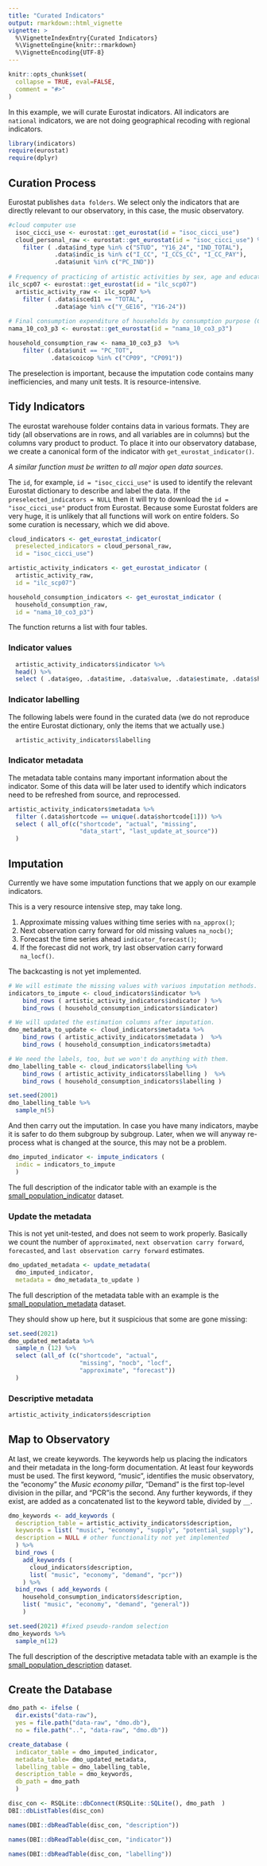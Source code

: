 ```yaml
---
title: "Curated Indicators"
output: rmarkdown::html_vignette
vignette: >
  %\VignetteIndexEntry{Curated Indicators}
  %\VignetteEngine{knitr::rmarkdown}
  %\VignetteEncoding{UTF-8}
---
```


```r
knitr::opts_chunk$set(
  collapse = TRUE, eval=FALSE,
  comment = "#>"
)
```

In this example, we will curate Eurostat indicators. All indicators are `national` indicators, we are not doing geographical recoding with regional indicators.


```r
library(indicators)
require(eurostat)
require(dplyr)
```

## Curation Process

Eurostat publishes `data folders`. We select only the indicators that are directly relevant to our observatory, in this case, the music observatory. 

```r
#cloud computer use
  isoc_cicci_use <- eurostat::get_eurostat(id = "isoc_cicci_use")
  cloud_personal_raw <- eurostat::get_eurostat(id = "isoc_cicci_use") %>%
    filter ( .data$ind_type %in% c("STUD", "Y16_24", "IND_TOTAL"),
             .data$indic_is %in% c("I_CC", "I_CCS_CC", "I_CC_PAY"),
             .data$unit %in% c("PC_IND"))
  
# Frequency of practicing of artistic activities by sex, age and educational attainment level[ilc_scp07]
ilc_scp07 <- eurostat::get_eurostat(id = "ilc_scp07")
  artistic_activity_raw <- ilc_scp07 %>%
    filter ( .data$isced11 == "TOTAL",
             .data$age %in% c("Y_GE16", "Y16-24"))
  
# Final consumption expenditure of households by consumption purpose (COICOP 3 digit)[nama_10_co3_p3]
nama_10_co3_p3 <- eurostat::get_eurostat(id = "nama_10_co3_p3")

household_consumption_raw <- nama_10_co3_p3  %>%
    filter (.data$unit == "PC_TOT",
            .data$coicop %in% c("CP09", "CP091"))
```
The preselection is important, because the imputation code contains many inefficiencies, and many unit tests. It is resource-intensive.

## Tidy Indicators {#tidy-indicators}

The eurostat warehouse folder contains data in various formats. They are tidy (all observations are in rows, and all variables are in columns) but the columns vary product to product.  To place it into our observatory database, we create a canonical form of the indicator with `get_eurostat_indicator()`. 

*A similar function must be written to all major open data sources.*

The `id`, for example, `id = "isoc_cicci_use"` is used to identify the relevant Eurostat dictionary to describe and label the data. If the `preselected_indicators = NULL` then it will try to download the `id = "isoc_cicci_use"` product from Eurostat.  Because some Eurostat folders are very huge, it is unlikely that all functions will work on entire folders.  So some curation is necessary, which we did above.

```r
cloud_indicators <- get_eurostat_indicator(
  preselected_indicators = cloud_personal_raw,
  id = "isoc_cicci_use")

artistic_activity_indicators <- get_eurostat_indicator ( 
  artistic_activity_raw, 
  id = "ilc_scp07")

household_consumption_indicators <- get_eurostat_indicator (  
  household_consumption_raw, 
  id = "nama_10_co3_p3")
```

The function returns a list with four tables. 

### Indicator values 

```r
  artistic_activity_indicators$indicator %>% 
  head() %>%
  select ( .data$geo, .data$time, .data$value, .data$estimate, .data$shortcode )
```

### Indicator labelling

The following labels were found in the curated data (we do not reproduce the entire Eurostat dictionary, only the items that we actually use.)

```r
  artistic_activity_indicators$labelling 
```
### Indicator metadata

The metadata table contains many important information about the indicator.  Some of this data will be later used to identify which indicators need to be refreshed from source, and reprocessed.

```r
artistic_activity_indicators$metadata %>%
  filter (.data$shortcode == unique(.data$shortcode[1])) %>%
  select ( all_of(c("shortcode", "actual", "missing", 
                    "data_start", "last_update_at_source"))
  )
```

## Imputation

Currently we have some imputation functions that we apply on our example indicators.

This is a very resource intensive step, may take long.

1. Approximate missing values withing time series with `na_approx()`;
2. Next observation carry forward for old missing values `na_nocb()`;
3. Forecast the time series ahead `indicator_forecast()`;
4. If the forecast did not work, try last observation carry forward `na_locf()`.

The backcasting is not yet implemented.

```r
# We will estimate the missing values with variuos imputation methods.
indicators_to_impute <- cloud_indicators$indicator %>%
    bind_rows ( artistic_activity_indicators$indicator ) %>%
    bind_rows ( household_consumption_indicators$indicator)

# We will updated the estimation columns after imputation.
dmo_metadata_to_update <- cloud_indicators$metadata %>%
    bind_rows ( artistic_activity_indicators$metadata )  %>%
    bind_rows ( household_consumption_indicators$metadta)

# We need the labels, too, but we won't do anything with them.
dmo_labelling_table <- cloud_indicators$labelling %>%
    bind_rows ( artistic_activity_indicators$labelling )  %>%
    bind_rows ( household_consumption_indicators$labelling )
```


```r
set.seed(2001)
dmo_labelling_table %>% 
  sample_n(5)
```

And then carry out the imputation. In case you have many indicators, maybe it is safer to do them subgroup by subgroup. Later, when we will anyway re-process what is changed at the source, this may not be a problem.

```r
dmo_imputed_indicator <- impute_indicators ( 
  indic = indicators_to_impute
  )
```

The full description of the indicator table with an example is the [small_population_indicator](http://indicators.dataobservatory.eu/reference/small_population_indicator.html) dataset.

### Update the metadata 

This is not yet unit-tested, and does not seem to work properly. Basically we count the number of `approximated`, `next observation carry forward`, `forecasted`, and `last observation carry forward` estimates. 

```r
dmo_updated_metadata <- update_metadata(
  dmo_imputed_indicator, 
  metadata = dmo_metadata_to_update )
```

The full description of the metadata table with an example is the [small_population_metadata](http://indicators.dataobservatory.eu/reference/small_population_metadata.html) dataset.

They should show up here, but it suspicious that some are gone missing: 

```r
set.seed(2021)
dmo_updated_metadata %>%
  sample_n (12) %>%
  select (all_of (c("shortcode", "actual",
                    "missing", "nocb", "locf",
                    "approximate", "forecast"))
  )
```
### Descriptive metadata

```r
artistic_activity_indicators$description
```

## Map to Observatory

At last, we create keywords.  The keywords help us placing the indicators and their metadata in the long-form documentation. At least four keywords must be used. The first keyword, "music", identifies the music observatory, the "economy" the *Music economy pillar*, "Demand" is the first top-level division in the pillar, and "PCR"is the second.  Any further keywords, if they exist, are added as a concatenated list to the keyword table, divided by `__`.

```r
dmo_keywords <- add_keywords (
  description_table = artistic_activity_indicators$description,
  keywords = list( "music", "economy", "supply", "potential_supply"), 
  description = NULL # other functionality not yet implemented
  ) %>%
  bind_rows ( 
    add_keywords (
      cloud_indicators$description, 
      list( "music", "economy", "demand", "pcr")) 
    ) %>%
  bind_rows ( add_keywords (
    household_consumption_indicators$description,
    list( "music", "economy", "demand", "general")) 
    )

set.seed(2021) #fixed pseudo-random selection
dmo_keywords %>%
  sample_n(12)
```

The full description of the descriptive metadata table with an example is the [small_population_description](http://indicators.dataobservatory.eu/reference/small_population_description.html) dataset.

## Create the Database

```r
dmo_path <- ifelse ( 
  dir.exists("data-raw"), 
  yes = file.path("data-raw", "dmo.db"), 
  no = file.path("..", "data-raw", "dmo.db"))

create_database ( 
  indicator_table = dmo_imputed_indicator,
  metadata_table= dmo_updated_metadata,
  labelling_table = dmo_labelling_table,
  description_table = dmo_keywords,
  db_path = dmo_path
  )
```
```r
disc_con <- RSQLite::dbConnect(RSQLite::SQLite(), dmo_path  )
DBI::dbListTables(disc_con)
```
```r
names(DBI::dbReadTable(disc_con, "description"))
```
```r
names(DBI::dbReadTable(disc_con, "indicator"))
```
```r
names(DBI::dbReadTable(disc_con, "labelling"))
```

